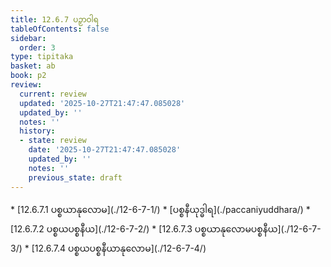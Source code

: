 ```yaml
---
title: 12.6.7 ပဉှာဝါရ
tableOfContents: false
sidebar:
  order: 3
type: tipitaka
basket: ab
book: p2
review:
  current: review
  updated: '2025-10-27T21:47:47.085028'
  updated_by: ''
  notes: ''
  history:
  - state: review
    date: '2025-10-27T21:47:47.085028'
    updated_by: ''
    notes: ''
    previous_state: draft
---
```



<ReviewStatus review={frontmatter.review} showDetails={true} />

<HypothesisAnnotation frontmatter={frontmatter} />

<DynamicBreadcrumb />



<TableOfContents book="p2" section="12.6.7">
* [12.6.7.1 ပစ္စယာနုလောမ](./12-6-7-1/)
* [ပစ္စနီယုဒ္ဓါရ](./paccaniyuddhara/)
* [12.6.7.2 ပစ္စယပစ္စနီယ](./12-6-7-2/)
* [12.6.7.3 ပစ္စယာနုလောမပစ္စနီယ](./12-6-7-3/)
* [12.6.7.4 ပစ္စယပစ္စနီယာနုလောမ](./12-6-7-4/)
</TableOfContents>